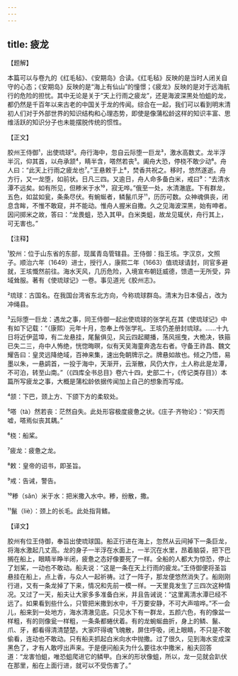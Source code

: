```yaml
---
---
---
```

title: 疲龙
---




【题解】


本篇可以与卷九的《红毛毡》、《安期岛》合读。《红毛毡》反映的是当时人闭关自守的心态；《安期岛》反映的是“海上有仙山”的憧憬；《疲龙》反映的是对于远海航行的危险的担忧。其中无论是关于“天上行雨之疲龙”，还是海波深黑处怕蛆的龙，都仍然是千百年以来古老的中国关于龙的传闻。综合在一起，我们可以看到明末清初人们对于外部世界的知识结构和心理态势，即使是像蒲松龄这样的知识丰富、思维活跃的知识分子也未能摆脱传统的惯性。


【正文】

胶州王侍御¹，出使琉球²。舟行海中，忽自云际堕一巨龙³，激水高数丈。龙半浮半沉，仰其首，以舟承颔⁴，睛半含，嗒然若丧⁵。阖舟大恐，停桡不敢少动⁶。舟人曰：“此天上行雨之疲龙也⁷。”王悬敕于上⁸，焚香共祝之。移时，悠然遂逝。舟方行，又一龙堕，如前状。日凡三四。又逾日，舟人命多备白米，戒曰⁹：“去清水潭不远矣。如有所见，但糁米于水¹⁰，寂无哗。”俄至一处，水清澈底。下有群龙，五色，如盆如瓮，条条尽伏。有蜿蜒者，鳞鬣爪牙¹¹，历历可数。众神魂俱丧，闭息含眸，不惟不敢窥，并不能动。惟舟人握米自撒。久之见海波深黑，始有呻者。因问掷米之故，答曰：“龙畏蛆，恐入其甲。白米类蛆，故龙见辄伏，舟行其上，可无害也。”

【注释】


¹胶州：位于山东省的东部，现属青岛管辖县。王侍御：指王垓。字汉京，文照子。顺治六年（1649）进士，授行人，康熙二年（1663）值琉球请封，同官多避就，王垓慨然前往。海水天风，几历危险，入境宣布朝廷威德，馈遗一无所受，异域耸服。著有《使琉球记》一卷。事见道光《胶州志》。

²琉球：古国名。在我国台湾省东北方向，今称琉球群岛。清末为日本侵占，改为冲绳县。

³云际堕一巨龙：遇龙之事，同王侍御一起出使琉球的张学礼在其《使琉球记》中有如下记载：“（康熙）元年十月，忽奉上传张学礼、王垓仍差册封琉球。……十九日将近伊蓝埠，有二龙悬挂，尾鬣俱见，风云四起飃播，荡风摇曳，大桅决，铁箍已失二三，舟中人怖绝，恍惚晦暝，似有天吴海童奔逸左右者。守备王祚昌、魏文耀告曰：皇灵远降绝域，百神来集，速出免朝牌示之。牌悬如故也。倾之乃悟，易墨以朱，一悬鹢首，一投于海中，天渐开，云渐散，风仍大作，土人称此是龙潭，不可泊，转至山南。”（《四库全书总目》卷六十四，史部二十，《传记类存目》）本篇所写疲龙之事，大概是蒲松龄依据传闻加上自己的想象而写成。

⁴颔：下巴，颈上方、下颌下方的柔软处。

⁵嗒（tà）然若丧：茫然自失。此处形容极度疲惫之状。《庄子·齐物论》：“仰天而嘘，嗒焉似丧其耦。”

⁶桡：船桨。

⁷疲龙：疲惫之龙。

⁸敕：皇帝的诏书，即圣旨。

⁹戒：告诫，警告。

¹⁰糁（sǎn）米于水：把米撒入水中。糁，纷散，撒。

¹¹鬣（liè）：颈上的长毛。此处指背鳍。





【译文】


胶州有位王侍御，奉旨出使琉球国。船正行进在海上，忽然从云间掉下一条巨龙，将海水激起几丈高。龙的身子一半浮在水面上，一半沉在水里，昂着脑袋，把下巴搁在船上，眼睛半睁半闭，疲惫之态好像要死了一样。全船的人都大为惊恐，停止了划桨，一动也不敢动。船夫说：“这是一条在天上行雨的疲龙。”王侍御便将圣旨悬挂在船上，点上香，与众人一起祈祷。过了一阵子，那龙便悠然消失了。船刚刚行进，又有一条龙掉了下来，情况和先前一模一样。一天里竟发生了三四次这种情况。又过了一天，船夫让大家多多准备白米，并且告诫说：“这里离清水潭已经不远了。如果看到些什么，只管把米撒到水中，千万要安静，不可大声喧哗。”不一会儿，船来到一处地方，海水清澈见底。只见水下有一群龙，五颜六色，有的像盆一样粗，有的则像瓮一样粗，一条条都蜷伏着。有的龙蜿蜒曲折，身上的鳞、鬣、爪、牙，都看得清清楚楚。大家吓得魂飞魄散，屏住呼吸，闭上眼睛，不只是不敢偷看，连动也不敢动。只有船夫抓起白米向水中抛撒。过了很久，见到海水变成深黑色了，才有人敢哼出声来。于是便问船夫为什么要往水中撒米，船夫回答道：“龙害怕蛆，唯恐蛆爬进它的鳞甲。白米的形状像蛆，所以，龙一见就会趴伏在那里，船在上面行进，就可以不受伤害了。”
